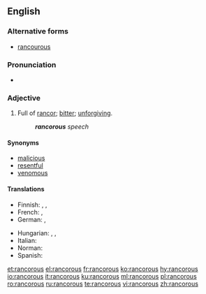 ==English==

===Alternative forms===
* [[rancourous]]

===Pronunciation===
* {{a|UK}} {{IPA|/ɹæŋ.kə(ɹ).əs/|lang=en}}

===Adjective===
{{en-adj}}

# Full of [[rancor]]; [[bitter]]; [[unforgiving]].
#: '''''rancorous''' speech''

====Synonyms====
* [[malicious]]
* [[resentful]]
* [[venomous]]

====Translations====
{{trans-top|full of rancor}}
* Finnish: {{t|fi|katkeroitunut}}, {{t|fi|kaunaa kantava}}, {{t|fi|kaunainen}}
* French: {{t+|fr|rancunier}}, {{t+|fr|acrimonieux}}
* German: {{t+|de|nachtragend}}, {{t|de|rachsüchtig}}
{{trans-mid}}
* Hungarian: {{t+|hu|haragtartó}}, {{t|hu|gyűlölködő}}, {{t+|hu|rosszindulatú}}
* Italian: {{t|it|rancoroso}}
* Norman: {{t|nrf|rantcheunyi}}
* Spanish: {{t|es|rencoroso}}
{{trans-bottom}}

[[et:rancorous]]
[[el:rancorous]]
[[fr:rancorous]]
[[ko:rancorous]]
[[hy:rancorous]]
[[io:rancorous]]
[[it:rancorous]]
[[ku:rancorous]]
[[ml:rancorous]]
[[pl:rancorous]]
[[ro:rancorous]]
[[ru:rancorous]]
[[te:rancorous]]
[[vi:rancorous]]
[[zh:rancorous]]